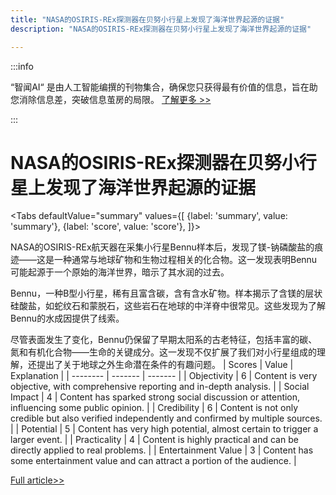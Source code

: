 ```yaml
---
title: "NASA的OSIRIS-REx探测器在贝努小行星上发现了海洋世界起源的证据"
description: "NASA的OSIRIS-REx探测器在贝努小行星上发现了海洋世界起源的证据"

---
```



:::info

“智闻AI“ 是由人工智能编撰的刊物集合，确保您只获得最有价值的信息，旨在助您消除信息差，突破信息茧房的局限。  [了解更多 >>](/)

:::

# NASA的OSIRIS-REx探测器在贝努小行星上发现了海洋世界起源的证据


<Tabs
	defaultValue="summary"
	values={[
	{label: 'summary', value: 'summary'},
	{label: 'score', value: 'score'},
]}>
<TabItem value="summary">


NASA的OSIRIS-REx航天器在采集小行星Bennu样本后，发现了镁-钠磷酸盐的痕迹——这是一种通常与地球矿物和生物过程相关的化合物。这一发现表明Bennu可能起源于一个原始的海洋世界，暗示了其水润的过去。

Bennu，一种B型小行星，稀有且富含碳，含有含水矿物。样本揭示了含镁的层状硅酸盐，如蛇纹石和蒙脱石，这些岩石在地球的中洋脊中很常见。这些发现为了解Bennu的水成因提供了线索。

尽管表面发生了变化，Bennu仍保留了早期太阳系的古老特征，包括丰富的碳、氮和有机化合物——生命的关键成分。这一发现不仅扩展了我们对小行星组成的理解，还提出了关于地球之外生命潜在条件的有趣问题。
</TabItem>
<TabItem value="score">
	| Scores     | Value   | Explanation |
	| -------- | ------- | ------- |
	| Objectivity  | 6    | Content is very objective, with comprehensive reporting and in-depth analysis.    |
	| Social Impact | 4     | Content has sparked strong social discussion or attention, influencing some public opinion.    |
	| Credibility    | 6    | Content is not only credible but also verified independently and confirmed by multiple sources.    |
	| Potential    | 5    | Content has very high potential, almost certain to trigger a larger event.    |
	| Practicality    | 4    | Content is highly practical and can be directly applied to real problems.    |
	| Entertainment Value    | 3    | Content has some entertainment value and can attract a portion of the audience.    |
</TabItem>
</Tabs>

[Full article>>](https://science.slashdot.org/story/24/06/27/0420228/phosphate-in-nasas-osiris-rex-asteroid-sample-suggests-ocean-world-origins?utm_source=rss1.0mainlinkanon&utm_medium=feed)
